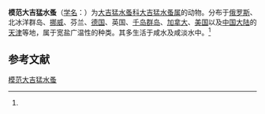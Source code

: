 {{Speciesbox
| name = 模范大吉猛水蚤
| status = 
| status_system = 
| image = 
| genus = Tachidius
| species = discipes
| authority = (Giesbrecht, 1881)<ref name='id12486'>{{cite web| url =http://www.bioinfo.cn/db05/BjdwSpecies.php?action=view&id=12486| title =模范大吉猛水蚤| work =《中国动物物种编目数据库》| publisher =中国科学院微生物研究所| author =中国科学院动物研究所| accessdate =2009-04-28| deadurl =yes| archiveurl =https://web.archive.org/web/20160305024635/http://www.bioinfo.cn/db05/BjdwSpecies.php?action=view&id=12486| archivedate =2016-03-05}}</ref>
}}

'''模范大吉猛水蚤'''（[[学名|学名]]：{{lang|la|''Tachidius discipes''}}）为[[大吉猛水蚤科|大吉猛水蚤科]][[大吉猛水蚤属|大吉猛水蚤属]]的动物。分布于[[俄罗斯|俄罗斯]]、北冰洋群岛、[[挪威|挪威]]、芬兰、[[德国|德国]]、英国、[[千岛群岛|千岛群岛]]、[[加拿大|加拿大]]、[[美国|美国]]以及[[中国大陆|中国大陆]]的[[天津|天津]]等地，属于宽盐广温性的种类。其多生活于咸水及咸淡水中。<ref name='id12486'/>

== 参考文献 ==
{{reflist}}

{{Wikispecies|Tachidius discipes}}
{{Taxonbar|from=Q11121318}}

[[Category:大吉猛水蚤属|模范大吉猛水蚤]]


{{节肢动物小作品}}
